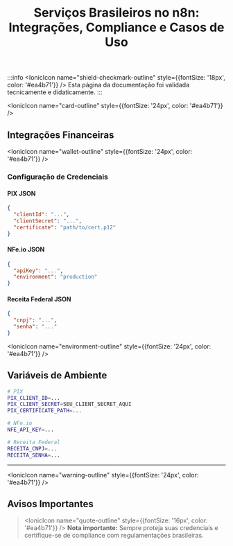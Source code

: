 ﻿---
sidebar_position: 3
title: "Serviços Brasileiros no n8n: Integrações, Compliance e Casos de Uso"
description: Integrações específicas para o mercado brasileiro no n8n, compliance nacional, exemplos práticos e automação de processos locais.
keywords: [n8n, serviços brasileiros, integrações Brasil, compliance nacional, automação de processos, exemplos de automação, APIs nacionais, compliance LGPD]
---


:::info
<IonicIcon name="shield-checkmark-outline" style={{fontSize: '18px', color: '#ea4b71'}} />
Esta página da documentação foi validada tecnicamente e didaticamente.
:::

<IonicIcon name="card-outline" style={{fontSize: '24px', color: '#ea4b71'}} />

## Integrações Financeiras

<IonicIcon name="wallet-outline" style={{fontSize: '24px', color: '#ea4b71'}} />

### Configuração de Credenciais

#### PIX JSON
```json
{
  "clientId": "...",
  "clientSecret": "...",
  "certificate": "path/to/cert.p12"
}
```

#### NFe.io JSON
```json
{
  "apiKey": "...",
  "environment": "production"
}
```

#### Receita Federal JSON
```json
{
  "cnpj": "...",
  "senha": "..."
}
```

<IonicIcon name="environment-outline" style={{fontSize: '24px', color: '#ea4b71'}} />

## Variáveis de Ambiente

```bash
# PIX
PIX_CLIENT_ID=...
PIX_CLIENT_SECRET=SEU_CLIENT_SECRET_AQUI
PIX_CERTIFICATE_PATH=...

# NFe.io
NFE_API_KEY=...

# Receita Federal
RECEITA_CNPJ=...
RECEITA_SENHA=...
```

---

<IonicIcon name="warning-outline" style={{fontSize: '24px', color: '#ea4b71'}} />

## Avisos Importantes

> <IonicIcon name="quote-outline" style={{fontSize: '16px', color: '#ea4b71'}} />
> **Nota importante:** Sempre proteja suas credenciais e certifique-se de compliance com regulamentações brasileiras.
